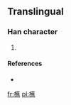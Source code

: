 ==Translingual==

===Han character===
{{Han char|rn=75|rad=木|as=16|sn=20|four=|canj=木廿人火 (DTOF)}}

# {{defn|Han|sort=木16}}

====References====
* {{Han ref|kx=0562.101|hdz=21316.041|uh=6AF5|ud=27381}}

[[fr:櫵]]
[[pl:櫵]]